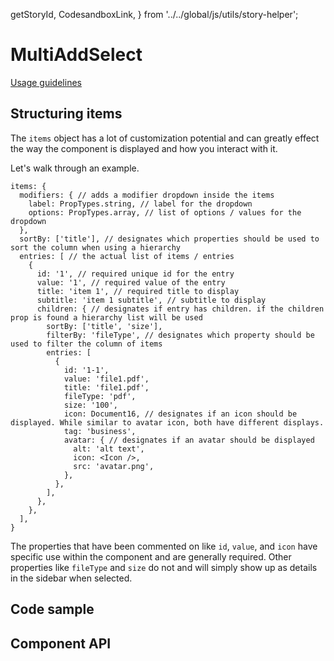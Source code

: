 <!-- `position:fixed` cause rendering issues, so do not render the modal -->

  getStoryId,
  CodesandboxLink,
} from '../../global/js/utils/story-helper';

# MultiAddSelect

[Usage guidelines](https://pages.github.ibm.com/cdai-design/pal/patterns/add-and-select/usage)

## Structuring items

The `items` object has a lot of customization potential and can greatly effect
the way the component is displayed and how you interact with it.

Let's walk through an example.

```
items: {
  modifiers: { // adds a modifier dropdown inside the items
    label: PropTypes.string, // label for the dropdown
    options: PropTypes.array, // list of options / values for the dropdown
  },
  sortBy: ['title'], // designates which properties should be used to sort the column when using a hierarchy
  entries: [ // the actual list of items / entries
    {
      id: '1', // required unique id for the entry
      value: '1', // required value of the entry
      title: 'item 1', // required title to display
      subtitle: 'item 1 subtitle', // subtitle to display
      children: { // designates if entry has children. if the children prop is found a hierarchy list will be used
        sortBy: ['title', 'size'],
        filterBy: 'fileType', // designates which property should be used to filter the column of items
        entries: [
          {
            id: '1-1',
            value: 'file1.pdf',
            title: 'file1.pdf',
            fileType: 'pdf',
            size: '100',
            icon: Document16, // designates if an icon should be displayed. While similar to avatar icon, both have different displays.
            tag: 'business',
            avatar: { // designates if an avatar should be displayed
              alt: 'alt text',
              icon: <Icon />,
              src: 'avatar.png',
            },
          },
        ],
      },
    },
  ],
}
```

The properties that have been commented on like `id`, `value`, and `icon` have
specific use within the component and are generally required. Other properties
like `fileType` and `size` do not and will simply show up as details in the
sidebar when selected.

<Canvas>
  <Story id={getStoryId(MultiAddSelect.displayName, 'default')} />
</Canvas>

## Code sample

<CodesandboxLink exampleDirectory="MultiAddSelect" />

## Component API

<ArgsTable />
